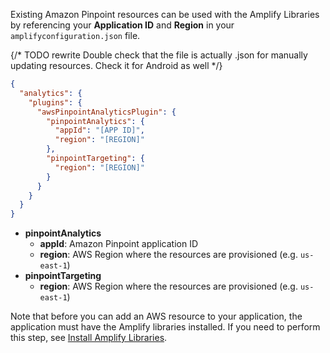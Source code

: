 Existing Amazon Pinpoint resources can be used with the Amplify Libraries by referencing your **Application ID** and **Region** in your `amplifyconfiguration.json` file.

{/* TODO rewrite Double check that the file is actually .json for manually updating resources. Check it for Android as well */}

```json
{
  "analytics": {
    "plugins": {
      "awsPinpointAnalyticsPlugin": {
        "pinpointAnalytics": {
          "appId": "[APP ID]",
          "region": "[REGION]"
        },
        "pinpointTargeting": {
          "region": "[REGION]"
        }
      }
    }
  }
}
```

- **pinpointAnalytics**
  - **appId**: Amazon Pinpoint application ID
  - **region**: AWS Region where the resources are provisioned (e.g. `us-east-1`)
- **pinpointTargeting**
  - **region**: AWS Region where the resources are provisioned (e.g. `us-east-1`)

Note that before you can add an AWS resource to your application, the application must have the Amplify libraries installed. If you need to perform this step, see [Install Amplify Libraries](/lib-v1/project-setup/create-application#n2-install-amplify-libraries).
